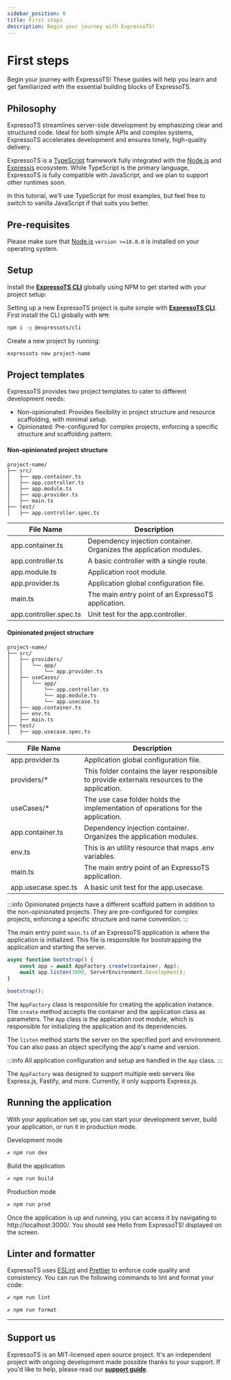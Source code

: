 ```yaml
---
sidebar_position: 0
title: First steps
description: Begin your journey with ExpressoTS!
---
```


# First steps

Begin your journey with ExpressoTS! These guides will help you learn and get familiarized with the essential building blocks of ExpressoTS.

## Philosophy

ExpressoTS streamlines server-side development by emphasizing clear and structured code. Ideal
for both simple APIs and complex systems, ExpressoTS accelerates development and ensures timely, high-quality delivery.

ExpressoTS is a [TypeScript](https://www.typescriptlang.org/) framework fully integrated with the [Node.js](https://nodejs.org/en) and [Expressjs](https://expressjs.com/) ecosystem. While TypeScript is the primary language,
ExpressoTS is fully compatible with JavaScript, and we plan to support other runtimes soon.

In this tutorial, we’ll use TypeScript for most examples, but feel free to switch to vanilla JavaScript if that suits you better.

## Pre-requisites

Please make sure that [Node.js](https://nodejs.org) `version >=18.0.0` is installed on your operating system.

## Setup

Install the **[ExpressoTS CLI](../cli/overview.md)** globally using NPM to get started with your project setup:

Setting up a new ExpressoTS project is quite simple with **[ExpressoTS CLI](../cli/overview.md)**. First install the CLI globally with `NPM`:

```bash
npm i -g @expressots/cli
```

Create a new project by running:

```bash
expressots new project-name
```

## Project templates

ExpressoTS provides two project templates to cater to different development needs:

-   Non-opinionated: Provides flexibility in project structure and resource scaffolding, with minimal setup.
-   Opinionated: Pre-configured for complex projects, enforcing a specific structure and scaffolding pattern.

#### Non-opinionated project structure

```tree
project-name/
├── src/
│   ├── app.container.ts
│   ├── app.controller.ts
│   ├── app.module.ts
│   ├── app.provider.ts
│   ├── main.ts
├── test/
│   ├── app.controller.spec.ts
```

| File Name                                               | Description                                                        |
| ------------------------------------------------------- | ------------------------------------------------------------------ |
| <span class="span-table"> app.container.ts</span>       | Dependency injection container. Organizes the application modules. |
| <span class="span-table"> app.controller.ts</span>      | A basic controller with a single route.                            |
| <span class="span-table"> app.module.ts</span>          | Application root module.                                           |
| <span class="span-table"> app.provider.ts</span>        | Application global configuration file.                             |
| <span class="span-table"> main.ts</span>                | The main entry point of an ExpressoTS application.                 |
| <span class="span-table"> app.controller.spec.ts</span> | Unit test for the app.controller.                                  |

#### Opinionated project structure

```tree
project-name/
├── src/
│   ├── providers/
│   │   └── app/
│   │       └── app.provider.ts
│   ├── useCases/
│   │   └── app/
│   │       └── app.controller.ts
│   │       └── app.module.ts
│   │       └── app.usecase.ts
│   ├── app.container.ts
│   ├── env.ts
│   ├── main.ts
├── test/
│   ├── app.usecase.spec.ts
```

| File Name                                            | Description                                                                                   |
| ---------------------------------------------------- | --------------------------------------------------------------------------------------------- |
| <span class="span-table"> app.provider.ts</span>     | Application global configuration file.                                                        |
| <span class="span-table"> providers/\*</span>        | This folder contains the layer responsible to provide externals resources to the application. |
| <span class="span-table"> useCases/\*</span>         | The use case folder holds the implementation of operations for the application.               |
| <span class="span-table"> app.container.ts</span>    | Dependency injection container. Organizes the application modules.                            |
| <span class="span-table"> env.ts</span>              | This is an utility resource that maps .env variables.                                         |
| <span class="span-table"> main.ts</span>             | The main entry point of an ExpressoTS application.                                            |
| <span class="span-table"> app.usecase.spec.ts</span> | A basic unit test for the app.usecase.                                                        |

:::info
Opinionated projects have a different scaffold pattern in addition to the non-opinionated projects. They are pre-configured for complex projects, enforcing
a specific structure and name convention.
:::

The main entry point `main.ts` of an ExpressoTS application is where the application is initialized. This file is responsible for bootstrapping
the application and starting the server.

```typescript
async function bootstrap() {
    const app = await AppFactory.create(container, App);
    await app.listen(3000, ServerEnvironment.Development);
}

bootstrap();
```

The `AppFactory` class is responsible for creating the application instance. The `create` method accepts the container and the application class as parameters. The `App`
class is the application root module, which is responsible for initializing the application and its dependencies.

The `listen` method starts the server on the specified port and environment. You can also pass an object specifying the app's name and version.

:::info
All application configuration and setup are handled in the `App` class.
:::

The `AppFactory` was designed to support multiple web servers like Express.js, Fastify, and more. Currently, it only supports Express.js.

## Running the application

With your application set up, you can start your development server, build your application, or run it in production mode.

Development mode

```bash
✔️ npm run dev
```

Build the application

```bash
✔️ npm run build
```

Production mode

```bash
✔️ npm run prod
```

Once the application is up and running, you can access it by navigating to <span class="span-table">http://localhost:3000/</span>.
You should see <span class="span-table">Hello from ExpressoTS!</span> displayed on the screen.

## Linter and formatter

ExpressoTS uses [ESLint](https://eslint.org/) and [Prettier](https://prettier.io/) to enforce code quality and consistency. You can run the following commands to lint and format your code:

```bash
✔️ npm run lint
```

```bash
✔️ npm run format
```

---

## Support us

ExpressoTS is an MIT-licensed open source project. It's an independent project with ongoing development made possible thanks to your support.
If you'd like to help, please read our **[support guide](../support-us.mdx)**.
